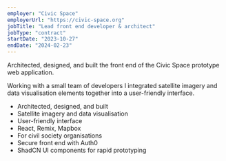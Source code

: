 ```yaml
---
employer: "Civic Space"
employerUrl: "https://civic-space.org"
jobTitle: "Lead front end developer & architect"
jobType: "contract"
startDate: "2023-10-27"
endDate: "2024-02-23"
---
```



Architected, designed, and built the front end of the <InternalLink href="/civic-space">
Civic Space</InternalLink> prototype web application.

Working with a small team of developers I integrated satellite imagery and data visualisation elements together into a user-friendly interface.

- Architected, designed, and built
- Satellite imagery and data visualisation
- User-friendly interface
- React, Remix, Mapbox
- For civil society organisations
- Secure front end with Auth0
- ShadCN UI components for rapid prototyping